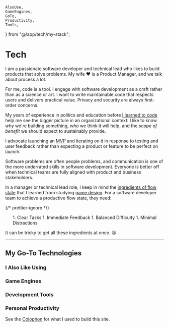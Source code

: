 
	AlsoUse,
	GameEngines,
	GoTo,
	Productivity,
	Tools,
} from "@/app/tech/my-stack";


# Tech

I am a passionate software developer and technical lead who likes to build
products that solve problems. My wife ♥️ is a Product Manager, and we talk about
process a lot.

For me, code is a tool. I engage with software development as a craft rather
than as a science or art. I want to write maintainable code that respects users
and delivers practical value. Privacy and security are always first-order
concerns.

My years of experience in politics and education before
[I learned to code](/field-notes/how-i-learned-to-code) help me see the bigger
picture in an organizational context: I like to know _why_ we're building
something, _who_ we think it will help, and the _scope of benefit_ we should
expect to sustainably provide.

I advocate launching an
[MVP](https://en.wikipedia.org/wiki/Minimum_viable_product) and iterating on it
in response to testing and user feedback rather than expecting a product or
feature to be perfect on launch.

Software problems are often people problems, and communication is one of the
more underrated skills in software development. Everyone is better off when
technical teams are fully aligned with product and business stakeholders.

In a manager or technical lead role, I keep in mind the
[ingredients of flow state](http://www.goodgamesbydesign.com/Files/FlowSpace_CMurphy_2016.pdf)
that I learned from studying [game design](/games). For a software developer
team to achieve a productive flow state, they need:

{/* prettier-ignore */}
<ol className="list list-decimal ml-8 mb-6">
	1. Clear Tasks
	1. Immediate Feedback
	1. Balanced Difficulty
	1. Minimal Distractions
</ol>

It can be tricky to get all these ingredients at once. 😉

<hr className="my-10" />

## My Go-To Technologies

<GoTo />

### I Also Like Using

<AlsoUse />

### Game Engines

<GameEngines />

### Development Tools

<Tools />

### Personal Productivity

<Productivity />

See the [Colophon](/colophon) for what I used to build this site.
